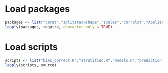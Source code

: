 # Load packages
```r
packages <- list("caret","splitstackshape","scales","corrplot","AppliedPredictiveModeling","ggplot2","uplift","plyr","ggpubr","moments","stringr","sas7bdat","randomForest","nnet","twang","RItools","RItools","tableone","MatchIt","car","reshape2","ggthemes","rowr")
lapply(packages, require, character.only = TRUE)
```
# Load scripts
```r
scripts <- list("bias_correct.R","stratified.R","models.R","prediction.R","performance.R")
lapply(scripts, source)
```
